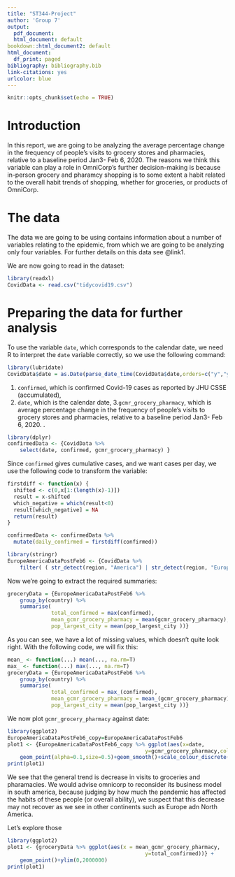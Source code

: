 ```yaml
---
title: "ST344-Project"
author: 'Group 7'
output:
  pdf_document:
  html_document: default
bookdown::html_document2: default
html_document:
  df_print: paged
bibliography: bibliography.bib
link-citations: yes
urlcolor: blue
---
```


```r
knitr::opts_chunk$set(echo = TRUE)
```

# Introduction

In this report, we are going to be analyzing the average percentage change in the frequency of people's visits to grocery stores and pharmacies, relative to a baseline period Jan3- Feb 6, 2020. The reasons we think this variable can play a role in OmniCorp's further decision-making is because in-person grocery and pharamcy shopping is to some extent a habit related to the overall habit trends of shopping, whether for groceries, or products of OmniCorp. 

# The data

The data we are going to be using contains information about a number of variables relating to the epidemic, from which we are going to be analyzing only four variables. For further details on this data see @link1.

We are now going to read in the dataset:
```r
library(readxl)
CovidData <- read.csv("tidycovid19.csv")
```

# Preparing the data for further analysis

To use the variable ```date```, which corresponds to the calendar date, we need R to interpret the ```date``` variable correctly, so we use the following command:

```r
library(lubridate)
CovidData$date = as.Date(parse_date_time(CovidData$date,orders=c("y","ym","ymd")))
```


  1. ```confirmed```, which is confirmed Covid-19 cases as reported by JHU CSSE (accumulated),
  2. ```date```, which is the calendar date,
  3.```gcmr_grocery_pharmacy```, which is average percentage change in the frequency of people's visits to grocery stores and pharmacies, relative to a baseline period Jan3- Feb 6, 2020.
.
  
```r
library(dplyr)
confirmedData <- {CovidData %>% 
    select(date, confirmed, gcmr_grocery_pharmacy) }
```

Since ```confirmed``` gives cumulative cases, and we want cases per day, we use the following code to transform the variable:


```r
firstdiff <- function(x) {
  shifted <- c(0,x[1:(length(x)-1)])
  result = x-shifted
  which_negative = which(result<0)
  result[which_negative] = NA
  return(result)
}

confirmedData <- confirmedData %>%
  mutate(daily_confirmed = firstdiff(confirmed))
```



```r
library(stringr)
EuropeAmericaDataPostFeb6 <- {CovidData %>% 
    filter( ( str_detect(region, "America") | str_detect(region, "Europe") ) & (date > as.Date("2020-02-06")) )}
```

Now we're going to extract the required summaries:

```r
groceryData = {EuropeAmericaDataPostFeb6 %>% 
    group_by(country) %>% 
    summarise(
              total_confirmed = max(confirmed),
              mean_gcmr_grocery_pharmacy = mean(gcmr_grocery_pharmacy),
              pop_largest_city = mean(pop_largest_city ))}
```




As you can see, we have a lot of missing values, which doesn't quite look right. With the following code, we will fix this:

```r
mean_ <- function(...) mean(..., na.rm=T)
max_ <- function(...) max(..., na.rm=T)
groceryData = {EuropeAmericaDataPostFeb6 %>% 
    group_by(country) %>% 
    summarise(
              total_confirmed = max_(confirmed),
              mean_gcmr_grocery_pharmacy = mean_(gcmr_grocery_pharmacy),
              pop_largest_city = mean(pop_largest_city ))}
```
We now plot ```gcmr_grocery_pharmacy``` against date:

```r
library(ggplot2)
EuropeAmericaDataPostFeb6_copy=EuropeAmericaDataPostFeb6
plot1 <- {EuropeAmericaDataPostFeb6_copy %>% ggplot(aes(x=date,     
                                            y=gcmr_grocery_pharmacy,color=region))} +
    geom_point(alpha=0.1,size=0.5)+geom_smooth()+scale_colour_discrete(labels = c('Europe', 'South America',"North America"))+xlab("Date")+ylab("Visits to grocery and pharmacies")
print(plot1)
```

We see that the general trend is decrease in visits to groceries and pharamacies. We would advise omnicorp to reconsider its business model in south america, because judging by how much the pandemic has affected the habits of these people (or overall ability), we suspect that this decrease may not recover as we see in other continents such as Europe adn North America.

Let's explore those 


```r
library(ggplot2)
plot1 <- {groceryData %>% ggplot(aes(x = mean_gcmr_grocery_pharmacy,
                                            y=total_confirmed))} +
    geom_point()+ylim(0,2000000)
print(plot1)
```




















